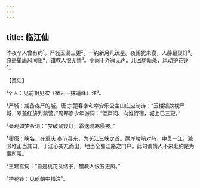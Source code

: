 ```yaml
---
---
---
```

title: 临江仙
---




昨夜个人曾有约¹。严城玉漏三更²。一钩新月几疏星。夜阑犹未寝，人静鼠窥灯³。　　原是瞿唐风间阻⁴，错教人恨无情⁵。小阑干外寂无声。几回肠断处，风动护花铃⁶。





【笺注】


¹个人：见前相见欢（微云一抹遥峰）注³。

²严城：戒备森严的城。唐 宗楚客奉和幸安乐公主山庄应制诗：“玉楼银牓枕严城，翠盖红旂列禁营。”周邦彦少年游词：“低声问、向谁行宿，城上已三更。”

³秦观如梦令词：“梦破鼠窥灯，霜送晓寒侵被。”

⁴瞿唐：峡名，在重庆 奉节县东，为长江三峡之首。两岸峻峭对峙，中贯一江，滟滪堆正当其口，于江心突兀而出，地当全蜀江路之门户。此句谓情人不来赴约是为事所阻。

⁵王建宫词：“自是桃花贪结子，错教人恨五更风。”

⁶护花铃：见前朝中措注⁶。